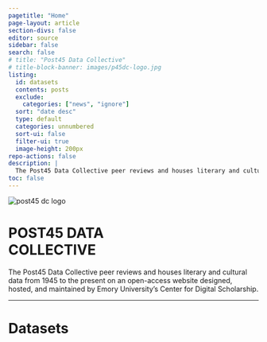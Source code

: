 ```yaml
---
pagetitle: "Home"
page-layout: article
section-divs: false
editor: source
sidebar: false
search: false
# title: "Post45 Data Collective"
# title-block-banner: images/p45dc-logo.jpg
listing:
  id: datasets
  contents: posts
  exclude:
    categories: ["news", "ignore"]
  sort: "date desc"
  type: default
  categories: unnumbered 
  sort-ui: false
  filter-ui: true
  image-height: 200px
repo-actions: false
description: | 
  The Post45 Data Collective peer reviews and houses literary and cultural data from 1945 to the present.
toc: false
---
```


::: {#hero-banner .column-screen}

<img class="hero-image" src="images/p45dc-logo.jpg" alt="post45 dc logo">

<div class="hero-content">
  <h1>POST45 DATA <br> COLLECTIVE</h1>
  <p>The Post45 Data Collective peer reviews and houses literary and cultural data from 1945 to the present on an open-access website designed, hosted, and maintained by Emory University’s Center for Digital Scholarship.</p>
</div>

:::


---

# Datasets

::: {#datasets}
:::